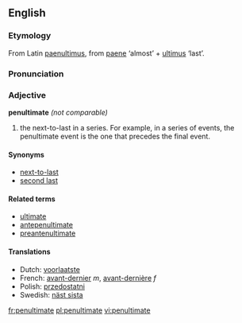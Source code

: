 ==English==
===Etymology===
From Latin [[paenultimus]], from [[paene]] ‘almost’ + [[ultimus]] ‘last’.

===Pronunciation===
{{IPA|/pɪ'nʌltɪmət/}}

===Adjective===
'''penultimate''' ''(not comparable)''
# the next-to-last in a series. For example, in a series of events, the penultimate event is the one that precedes the final event.

====Synonyms====
*[[next-to-last]]
*[[second last]]

====Related terms====
*[[ultimate]]
*[[antepenultimate]]
*[[preantenultimate]]

====Translations====
*Dutch: [[voorlaatste]]
*French: [[avant-dernier]] ''m'', [[avant-dernière]] ''f''
*Polish: [[przedostatni]]
*Swedish: [[näst sista]]

[[fr:penultimate]]
[[pl:penultimate]]
[[vi:penultimate]]